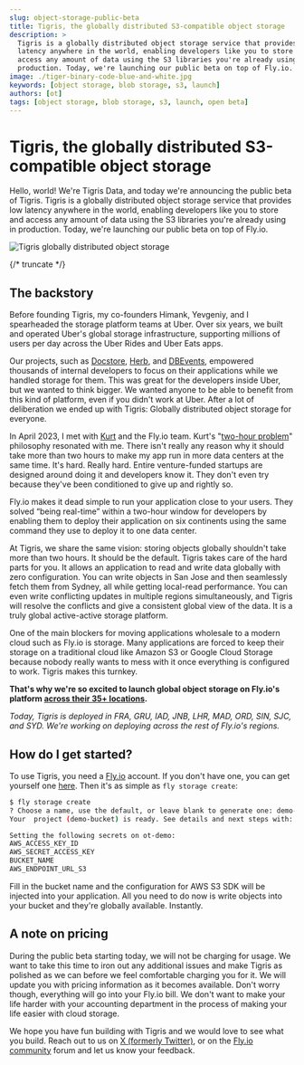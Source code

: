 ```yaml
---
slug: object-storage-public-beta
title: Tigris, the globally distributed S3-compatible object storage
description: >
  Tigris is a globally distributed object storage service that provides low
  latency anywhere in the world, enabling developers like you to store and
  access any amount of data using the S3 libraries you're already using in
  production. Today, we're launching our public beta on top of Fly.io.
image: ./tiger-binary-code-blue-and-white.jpg
keywords: [object storage, blob storage, s3, launch]
authors: [ot]
tags: [object storage, blob storage, s3, launch, open beta]
---
```


# Tigris, the globally distributed S3-compatible object storage

Hello, world! We're Tigris Data, and today we're announcing the public beta of
Tigris. Tigris is a globally distributed object storage service that provides
low latency anywhere in the world, enabling developers like you to store and
access any amount of data using the S3 libraries you're already using in
production. Today, we're launching our public beta on top of Fly.io.

![Tigris globally distributed object storage](tiger-binary-code-blue-and-white.jpg)

{/* truncate */}

## The backstory

Before founding Tigris, my co-founders Himank, Yevgeniy, and I spearheaded the
storage platform teams at Uber. Over six years, we built and operated Uber's
global storage infrastructure, supporting millions of users per day across the
Uber Rides and Uber Eats apps.

Our projects, such as
[Docstore](https://www.uber.com/en-US/blog/schemaless-sql-database/),
[Herb](https://www.uber.com/en-PK/blog/herb-datacenter-replication/), and
[DBEvents](https://www.uber.com/en-PK/blog/dbevents-ingestion-framework/),
empowered thousands of internal developers to focus on their applications while
we handled storage for them. This was great for the developers inside Uber, but
we wanted to think bigger. We wanted anyone to be able to benefit from this kind
of platform, even if you didn't work at Uber. After a lot of deliberation we
ended up with Tigris: Globally distributed object storage for everyone.

In April 2023, I met with [Kurt](https://twitter.com/mrkurt) and the Fly.io
team. Kurt's
"[two-hour problem](https://fly.io/blog/we-raised-a-bunch-of-money/)" philosophy
resonated with me. There isn't really any reason why it should take more than
two hours to make my app run in more data centers at the same time. It's hard.
Really hard. Entire venture-funded startups are designed around doing it and
developers know it. They don't even try because they've been conditioned to give
up and rightly so.

Fly.io makes it dead simple to run your application close to your users. They
solved “being real-time” within a two-hour window for developers by enabling
them to deploy their application on six continents using the same command they
use to deploy it to one data center.

At Tigris, we share the same vision: storing objects globally shouldn't take
more than two hours. It should be the default. Tigris takes care of the hard
parts for you. It allows an application to read and write data globally with
zero configuration. You can write objects in San Jose and then seamlessly fetch
them from Sydney, all while getting local-read performance. You can even write
conflicting updates in multiple regions simultaneously, and Tigris will resolve
the conflicts and give a consistent global view of the data. It is a truly
global active-active storage platform.

One of the main blockers for moving applications wholesale to a modern cloud
such as Fly.io is storage. Many applications are forced to keep their storage on
a traditional cloud like Amazon S3 or Google Cloud Storage because nobody really
wants to mess with it once everything is configured to work. Tigris makes this
turnkey.

**That's why we're so excited to launch global object storage on Fly.io's
platform [across their 35+ locations](https://fly.io/docs/reference/regions/).**

_Today, Tigris is deployed in FRA, GRU, IAD, JNB, LHR, MAD, ORD, SIN, SJC, and
SYD. We're working on deploying across the rest of Fly.io's regions._

## How do I get started?

To use Tigris, you need a [Fly.io](https://fly.io/) account. If you don't have
one, you can get yourself one [here](https://fly.io/app/sign-up). Then it's as
simple as `fly storage create`:

```bash
$ fly storage create
? Choose a name, use the default, or leave blank to generate one: demo-bucket
Your  project (demo-bucket) is ready. See details and next steps with:

Setting the following secrets on ot-demo:
AWS_ACCESS_KEY_ID
AWS_SECRET_ACCESS_KEY
BUCKET_NAME
AWS_ENDPOINT_URL_S3
```

Fill in the bucket name and the configuration for AWS S3 SDK will be injected
into your application. All you need to do now is write objects into your bucket
and they're globally available. Instantly.

## A note on pricing

During the public beta starting today, we will not be charging for usage. We
want to take this time to iron out any additional issues and make Tigris as
polished as we can before we feel comfortable charging you for it. We will
update you with pricing information as it becomes available. Don't worry though,
everything will go into your Fly.io bill. We don't want to make your life harder
with your accounting department in the process of making your life easier with
cloud storage.

We hope you have fun building with Tigris and we would love to see what you
build. Reach out to us on
[X (formerly Twitter)](https://twitter.com/TigrisData), or on the
[Fly.io community](https://community.fly.io/tag/storage) forum and let us know
your feedback.
